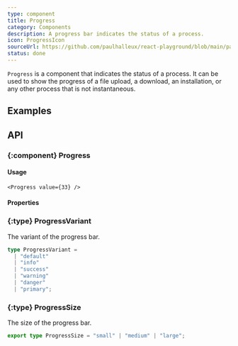 ```yaml
---
type: component
title: Progress
category: Components
description: A progress bar indicates the status of a process.
icon: ProgressIcon
sourceUrl: https://github.com/paulhalleux/react-playground/blob/main/packages/playground/src/components/Progress/Progress.tsx
status: done
---
```


`Progress` is a component that indicates the status of a process. It can be used to show the progress of a file upload, a download, an installation, or any other process that is not instantaneous.

## Examples

<Example name="components/General/Progress" />

## API

### \{:component} Progress

#### Usage

```tsx
<Progress value={33} />
```

#### Properties

<Properties component="Progress" />

### \{:type} ProgressVariant

The variant of the progress bar.

```ts
type ProgressVariant =
  | "default"
  | "info"
  | "success"
  | "warning"
  | "danger"
  | "primary";
```

### \{:type} ProgressSize

The size of the progress bar.

```ts
export type ProgressSize = "small" | "medium" | "large";
```